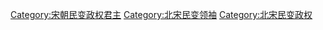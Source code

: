 [[Category:宋朝民变政权君主|Category:宋朝民变政权君主]]
[[Category:北宋民变领袖|Category:北宋民变领袖]]
[[Category:北宋民变政权|Category:北宋民变政权]]